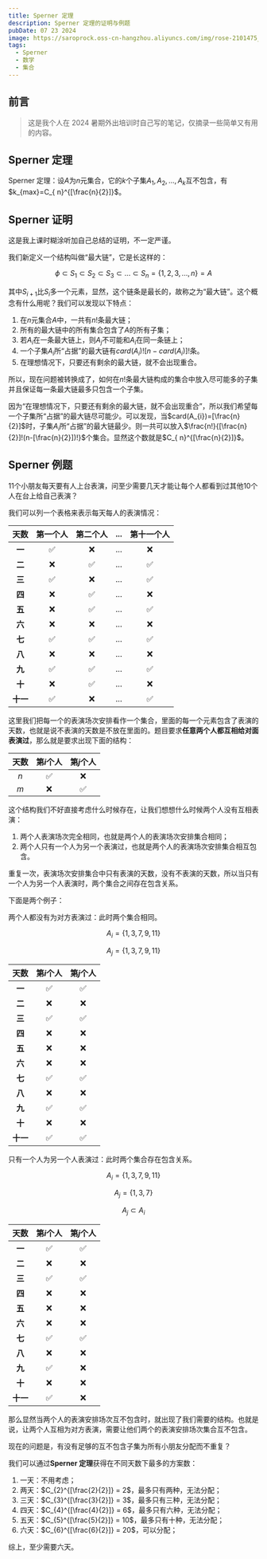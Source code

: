 ```yaml
---
title: Sperner 定理
description: Sperner 定理的证明与例题
pubDate: 07 23 2024
image: https://saroprock.oss-cn-hangzhou.aliyuncs.com/img/rose-2101475_1280.jpg
tags:
  - Sperner
  - 数学
  - 集合
---
```



## 前言

> 这是我个人在 2024 暑期外出培训时自己写的笔记，仅摘录一些简单又有用的内容。

## Sperner 定理

Sperner 定理：设$A$为$n$元集合，它的$k$个子集$A_{1},A_{2},...,A_{k}$互不包含，有$k_{max}=C_{ n}^{[\frac{n}{2}]}$。

## Sperner 证明

<Warning>这是我上课时糊涂听加自己总结的证明，不一定严谨。</Warning>

我们新定义一个结构叫做“最大链”，它是长这样的：

$$
\phi \subset S_{1}\subset S_{2}\subset S_{3}\subset ... \subset S_{n}=\{1,2,3,...,n\}=A
$$

其中$S_{i+1}$比$S_{i}$多一个元素，显然，这个链条是最长的，故称之为“最大链”。这个概念有什么用呢？我们可以发现以下特点：

1. 在$n$元集合$A$中，一共有$n!$条最大链；
2. 所有的最大链中的所有集合包含了$A$的所有子集；
3. 若$A_{i}$在一条最大链上，则$A_{j}$不可能和$A_{i}$在同一条链上；
4. 一个子集$A_{i}$所“占据”的最大链有$card(A_{i})![n-card(A_{i})]!$条。
5. 在理想情况下，只要还有剩余的最大链，就不会出现重合。

所以，现在问题被转换成了，如何在$n!$条最大链构成的集合中放入尽可能多的子集并且保证每一条最大链最多只包含一个子集。

因为“在理想情况下，只要还有剩余的最大链，就不会出现重合”，所以我们希望每一个子集所“占据”的最大链尽可能少。可以发现，当$card(A_{i})=[\frac{n}{2}]$时，子集$A_{i}$所“占据”的最大链最少。则一共可以放入$\frac{n!}{[\frac{n}{2}]!(n-[\frac{n}{2}])!}$个集合。显然这个数就是$C_{ n}^{[\frac{n}{2}]}$。

## Sperner 例题

<Info>
  11个小朋友每天要有人上台表演，问至少需要几天才能让每个人都看到过其他10个人在台上给自己表演？
</Info>

我们可以列一个表格来表示每天每人的表演情况：

|   天数   | 第一个人 | 第二个人 | ... | 第十一个人 |
| :------: | :------: | :------: | :-: | :--------: |
|  **一**  |    ✅    |    ❌    | ... |     ❌     |
|  **二**  |    ❌    |    ✅    | ... |     ✅     |
|  **三**  |    ✅    |    ❌    | ... |     ✅     |
|  **四**  |    ❌    |    ✅    | ... |     ❌     |
|  **五**  |    ❌    |    ✅    | ... |     ✅     |
|  **六**  |    ❌    |    ❌    | ... |     ❌     |
|  **七**  |    ✅    |    ✅    | ... |     ✅     |
|  **八**  |    ❌    |    ❌    | ... |     ❌     |
|  **九**  |    ✅    |    ✅    | ... |     ✅     |
|  **十**  |    ❌    |    ✅    | ... |     ❌     |
| **十一** |    ✅    |    ❌    | ... |     ✅     |

这里我们把每一个的表演场次安排看作一个集合，里面的每一个元素包含了表演的天数，也就是说不表演的天数是不放在里面的。题目要求**任意两个人都互相给对面表演过**，那么就是要求出现下面的结构：

| 天数 | 第$i$个人 | 第$j$个人 |
| :--: | :-------: | :-------: |
| $n$  |    ✅     |    ❌     |
| $m$  |    ❌     |    ✅     |

这个结构我们不好直接考虑什么时候存在，让我们想想什么时候两个人没有互相表演：

1. 两个人表演场次完全相同，也就是两个人的表演场次安排集合相同；
2. 两个人只有一个人为另一个表演过，也就是两个人的表演场次安排集合相互包含。

<Warning>
  重复一次，表演场次安排集合中只有表演的天数，没有不表演的天数，所以当只有一个人为另一个人表演时，两个集合之间存在包含关系。
</Warning>

下面是两个例子：

两个人都没有为对方表演过：此时两个集合相同。

$$
A_{i} = \{1,3,7,9,11\}
$$

$$
A_{j} = \{1,3,7,9,11\}
$$

|   天数   | 第$i$个人 | 第$j$个人 |
| :------: | :-------: | :-------: |
|  **一**  |    ✅     |    ✅     |
|  **二**  |    ❌     |    ❌     |
|  **三**  |    ✅     |    ✅     |
|  **四**  |    ❌     |    ❌     |
|  **五**  |    ❌     |    ❌     |
|  **六**  |    ❌     |    ❌     |
|  **七**  |    ✅     |    ✅     |
|  **八**  |    ❌     |    ❌     |
|  **九**  |    ✅     |    ✅     |
|  **十**  |    ❌     |    ❌     |
| **十一** |    ✅     |    ✅     |

只有一个人为另一个人表演过：此时两个集合存在包含关系。

$$
A_{i} = \{1,3,7,9,11\}
$$

$$
A_{j} = \{1,3,7\}
$$

$$
A_{j} \subset A{_i}
$$

|   天数   | 第$i$个人 | 第$j$个人 |
| :------: | :-------: | :-------: |
|  **一**  |    ✅     |    ✅     |
|  **二**  |    ❌     |    ❌     |
|  **三**  |    ✅     |    ✅     |
|  **四**  |    ❌     |    ❌     |
|  **五**  |    ❌     |    ❌     |
|  **六**  |    ❌     |    ❌     |
|  **七**  |    ✅     |    ✅     |
|  **八**  |    ❌     |    ❌     |
|  **九**  |    ✅     |    ❌     |
|  **十**  |    ❌     |    ❌     |
| **十一** |    ✅     |    ❌     |

那么显然当两个人的表演安排场次互不包含时，就出现了我们需要的结构。也就是说，让两个人互相为对方表演，需要让他们两个的表演安排场次集合互不包含。

现在的问题是，有没有足够的互不包含子集为所有小朋友分配而不重复？

我们可以通过**Sperner 定理**获得在不同天数下最多的方案数：

1. 一天：不用考虑；
2. 两天：$C_{2}^{[\frac{2}{2}]} = 2$，最多只有两种，无法分配；
3. 三天：$C_{3}^{[\frac{3}{2}]} = 3$，最多只有三种，无法分配；
4. 四天：$C_{4}^{[\frac{4}{2}]} = 6$，最多只有六种，无法分配；
5. 五天：$C_{5}^{[\frac{5}{2}]} = 10$，最多只有十种，无法分配；
6. 六天：$C_{6}^{[\frac{6}{2}]} = 20$，可以分配；

综上，至少需要六天。

